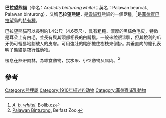 {{Subspeciesbox
| name = 巴拉望熊貓
| image = Palawan bearcat.jpg
| genus = Arctictis
| species = binturong
| species_link = Binturong
| subspecies = whitei
| authority = [[Joel_Asaph_Allen|J. A. Allen]], 1910
}}

'''巴拉望熊貓'''（學名：''Arctictis binturong whitei''；英名：Palawan bearcat、Palawan binturong），又稱'''巴拉望熊貍'''，是[[靈貓科|靈貓科]]熊貓的一個亞種。<ref>[https://www.biolib.cz/en/taxon/id474619/ ''A. b. whitei''.] {{Wayback|url=https://www.biolib.cz/en/taxon/id474619/ |date=20170625213324 }} Biolib.cz</ref>是[[菲律賓|菲律賓]][[巴拉望|巴拉望]]島的[[特有種|特有種]]。

巴拉望熊貓可以長到約1.4公尺（4.6英尺），具有粗糙、濃厚的黑棕色毛皮，特徵是耳朵上有白毛，並長有與其頭部相長的白鬍鬚。一般來說很溫馴，但其銳利的爪牙仍可輕易地劃破人的皮膚。可用強壯的尾部捲住樹枝來倒掛。其垂直向的瞳孔表明了熊貓是夜行性動物。

棲息在[[熱帶雨林|熱帶雨林]]，為雜食動物，食水果、小型動物及腐肉。<ref>[http://www.belfastzoo.co.uk/ZooHome/Animals/6847.aspx Palawan Binturong.] {{Wayback|url=http://www.belfastzoo.co.uk/ZooHome/Animals/6847.aspx |date=20160303112305 }} Belfast Zoo.</ref>

== 參考 ==
{{Commons category|Arctictis binturong whitei }}
{{Reflist}}
{{Taxonbar|from=Q2164552}}

[[Category:熊狸屬|Category:熊狸屬]]
[[Category:1910年描述的动物|Category:1910年描述的动物]]
[[Category:菲律賓哺乳動物|Category:菲律賓哺乳動物]]

{{哺乳类小作品}}